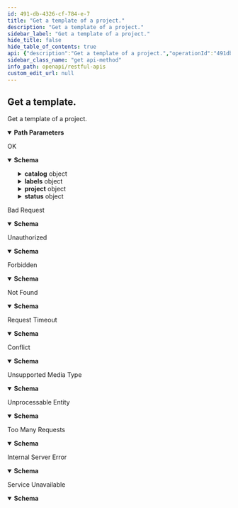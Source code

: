 ```yaml
---
id: 491-db-4326-cf-784-e-7
title: "Get a template of a project."
description: "Get a template of a project."
sidebar_label: "Get a template of a project."
hide_title: false
hide_table_of_contents: true
api: {"description":"Get a template of a project.","operationId":"491db4326cf784e7","parameters":[{"in":"path","name":"project","required":true,"schema":{"type":"string"}},{"in":"path","name":"template","required":true,"schema":{"type":"string"}}],"responses":{"200":{"content":{"application/json":{"schema":{"properties":{"catalog":{"properties":{"createTime":{"format":"date-time","type":"string"},"description":{"type":"string"},"id":{"type":"string"},"labels":{"additionalProperties":{"type":"string"},"type":"object","x-cli-schema-type":"map[string]string"},"name":{"type":"string"},"project":{"properties":{"createTime":{"format":"date-time","type":"string"},"description":{"type":"string"},"id":{"type":"string"},"labels":{"additionalProperties":{"type":"string"},"type":"object","x-cli-schema-type":"map[string]string"},"name":{"type":"string"},"updateTime":{"format":"date-time","type":"string"}},"type":"object"},"source":{"type":"string"},"status":{"properties":{"conditions":{"items":{"properties":{"lastUpdateTime":{"format":"date-time","type":"string"},"message":{"type":"string"},"reason":{"type":"string"},"status":{"type":"string"},"type":{"type":"string"}},"required":["reason"],"type":"object"},"type":"array"},"error":{"type":"boolean"},"inactive":{"type":"boolean"},"summaryStatus":{"type":"string"},"summaryStatusMessage":{"type":"string"},"transitioning":{"type":"boolean"}},"type":"object","title":"Project.Template.Status.json"},"sync":{"properties":{"failed":{"type":"integer"},"succeeded":{"type":"integer"},"time":{"format":"date-time","type":"string"},"total":{"type":"integer"}},"required":["total","succeeded","failed","time"],"type":"object"},"type":{"type":"string","x-cli-table-column":true},"updateTime":{"format":"date-time","type":"string"}},"type":"object"},"createTime":{"format":"date-time","type":"string"},"description":{"type":"string"},"icon":{"type":"string"},"id":{"type":"string"},"labels":{"additionalProperties":{"type":"string"},"type":"object","x-cli-schema-type":"map[string]string"},"name":{"type":"string"},"project":{"properties":{"createTime":{"format":"date-time","type":"string"},"description":{"type":"string"},"id":{"type":"string"},"labels":{"additionalProperties":{"type":"string"},"type":"object","x-cli-schema-type":"map[string]string"},"name":{"type":"string"},"updateTime":{"format":"date-time","type":"string"}},"type":"object","title":"Project.Template.ProjectOutput.json"},"source":{"type":"string"},"status":{"properties":{"conditions":{"items":{"properties":{"lastUpdateTime":{"format":"date-time","type":"string"},"message":{"type":"string"},"reason":{"type":"string"},"status":{"type":"string"},"type":{"type":"string"}},"required":["reason"],"type":"object"},"type":"array"},"error":{"type":"boolean"},"inactive":{"type":"boolean"},"summaryStatus":{"type":"string"},"summaryStatusMessage":{"type":"string"},"transitioning":{"type":"boolean"}},"type":"object"},"updateTime":{"format":"date-time","type":"string"}},"type":"object"}}},"description":"OK"},"400":{"content":{"application/json":{"schema":{"properties":{"message":{"type":"string"},"status":{"default":400,"type":"integer"},"statusText":{"default":"Bad Request","type":"string"}},"type":"object"}}},"description":"Bad Request"},"401":{"content":{"application/json":{"schema":{"properties":{"message":{"type":"string"},"status":{"default":401,"type":"integer"},"statusText":{"default":"Unauthorized","type":"string"}},"type":"object"}}},"description":"Unauthorized"},"403":{"content":{"application/json":{"schema":{"properties":{"message":{"type":"string"},"status":{"default":403,"type":"integer"},"statusText":{"default":"Forbidden","type":"string"}},"type":"object"}}},"description":"Forbidden"},"404":{"content":{"application/json":{"schema":{"properties":{"message":{"type":"string"},"status":{"default":404,"type":"integer"},"statusText":{"default":"Not Found","type":"string"}},"type":"object"}}},"description":"Not Found"},"408":{"content":{"application/json":{"schema":{"properties":{"message":{"type":"string"},"status":{"default":408,"type":"integer"},"statusText":{"default":"Request Timeout","type":"string"}},"type":"object"}}},"description":"Request Timeout"},"409":{"content":{"application/json":{"schema":{"properties":{"message":{"type":"string"},"status":{"default":409,"type":"integer"},"statusText":{"default":"Conflict","type":"string"}},"type":"object"}}},"description":"Conflict"},"415":{"content":{"application/json":{"schema":{"properties":{"message":{"type":"string"},"status":{"default":415,"type":"integer"},"statusText":{"default":"Unsupported Media Type","type":"string"}},"type":"object"}}},"description":"Unsupported Media Type"},"422":{"content":{"application/json":{"schema":{"properties":{"message":{"type":"string"},"status":{"default":422,"type":"integer"},"statusText":{"default":"Unprocessable Entity","type":"string"}},"type":"object"}}},"description":"Unprocessable Entity"},"429":{"content":{"application/json":{"schema":{"properties":{"message":{"type":"string"},"status":{"default":429,"type":"integer"},"statusText":{"default":"Too Many Requests","type":"string"}},"type":"object"}}},"description":"Too Many Requests"},"500":{"content":{"application/json":{"schema":{"properties":{"message":{"type":"string"},"status":{"default":500,"type":"integer"},"statusText":{"default":"Internal Server Error","type":"string"}},"type":"object"}}},"description":"Internal Server Error"},"503":{"content":{"application/json":{"schema":{"properties":{"message":{"type":"string"},"status":{"default":503,"type":"integer"},"statusText":{"default":"Service Unavailable","type":"string"}},"type":"object"}}},"description":"Service Unavailable"},"default":{"description":""}},"security":[{"BasicAuth":[]},{"BearerAuth":[]}],"tags":["Templates"],"x-cli-operation-name":"get","extensions":[{"key":"x-cli-operation-name","value":"get"}],"method":"get","path":"/v1/projects/{project}/templates/{template}","securitySchemes":{"BasicAuth":{"description":"Basic Authentication, in form of base64(<username>:<password>), the password must be a valid Seal API token.","in":"header","scheme":"basic","type":"http"},"BearerAuth":{"description":"Bearer Authentication, the token must be a valid Seal API token.","in":"header","scheme":"bearer","type":"http"}},"info":{"description":"Restful APIs to access Walrus.","title":"Restful APIs","version":"dev","x-version-git-commit":"HEAD"},"postman":{"name":"Get a template.","description":{"content":"Get a template of a project.","type":"text/plain"},"url":{"path":["v1","projects",":project","templates",":template"],"host":["{{baseUrl}}"],"query":[],"variable":[{"disabled":false,"description":{"content":"(Required) ","type":"text/plain"},"type":"any","value":"","key":"project"},{"disabled":false,"description":{"content":"(Required) ","type":"text/plain"},"type":"any","value":"","key":"template"}]},"header":[{"key":"Accept","value":"application/json"}],"method":"GET","auth":{"type":"basic","basic":[{"type":"any","value":"<Basic Auth Username>","key":"username"},{"type":"any","value":"<Basic Auth Password>","key":"password"}]}}}
sidebar_class_name: "get api-method"
info_path: openapi/restful-apis
custom_edit_url: null
---
```



## Get a template.



Get a template of a project.

<details style={{"marginBottom":"1rem"}} data-collapsed={false} open={true}><summary style={{}}><strong>Path Parameters</strong></summary><div><ul><ParamsItem className={"paramsItem"} param={{"in":"path","name":"project","required":true,"schema":{"type":"string"}}}></ParamsItem><ParamsItem className={"paramsItem"} param={{"in":"path","name":"template","required":true,"schema":{"type":"string"}}}></ParamsItem></ul></div></details><div><ApiTabs><TabItem label={"200"} value={"200"}><div>

OK

</div><div><MimeTabs schemaType={"response"}><TabItem label={"application/json"} value={"application/json"}><SchemaTabs><TabItem label={"Schema"} value={"Schema"}><details style={{}} data-collapsed={false} open={true}><summary style={{"textAlign":"left"}}><strong>Schema</strong></summary><div style={{"textAlign":"left","marginLeft":"1rem"}}></div><ul style={{"marginLeft":"1rem"}}><SchemaItem collapsible={true} className={"schemaItem"}><details style={{}}><summary style={{}}><strong>catalog</strong><span style={{"opacity":"0.6"}}> object</span></summary><div style={{"marginLeft":"1rem"}}><SchemaItem collapsible={false} name={"createTime"} required={false} schemaName={"date-time"} qualifierMessage={undefined} schema={{"format":"date-time","type":"string"}}></SchemaItem><SchemaItem collapsible={false} name={"description"} required={false} schemaName={"string"} qualifierMessage={undefined} schema={{"type":"string"}}></SchemaItem><SchemaItem collapsible={false} name={"id"} required={false} schemaName={"string"} qualifierMessage={undefined} schema={{"type":"string"}}></SchemaItem><SchemaItem collapsible={true} className={"schemaItem"}><details style={{}}><summary style={{}}><strong>labels</strong><span style={{"opacity":"0.6"}}> object</span></summary><div style={{"marginLeft":"1rem"}}><SchemaItem name={"property name*"} required={false} schemaName={"string"} qualifierMessage={undefined} schema={{"type":"string"}} collapsible={false} discriminator={false}></SchemaItem></div></details></SchemaItem><SchemaItem collapsible={false} name={"name"} required={false} schemaName={"string"} qualifierMessage={undefined} schema={{"type":"string"}}></SchemaItem><SchemaItem collapsible={true} className={"schemaItem"}><details style={{}}><summary style={{}}><strong>project</strong><span style={{"opacity":"0.6"}}> object</span></summary><div style={{"marginLeft":"1rem"}}><SchemaItem collapsible={false} name={"createTime"} required={false} schemaName={"date-time"} qualifierMessage={undefined} schema={{"format":"date-time","type":"string"}}></SchemaItem><SchemaItem collapsible={false} name={"description"} required={false} schemaName={"string"} qualifierMessage={undefined} schema={{"type":"string"}}></SchemaItem><SchemaItem collapsible={false} name={"id"} required={false} schemaName={"string"} qualifierMessage={undefined} schema={{"type":"string"}}></SchemaItem><SchemaItem collapsible={true} className={"schemaItem"}><details style={{}}><summary style={{}}><strong>labels</strong><span style={{"opacity":"0.6"}}> object</span></summary><div style={{"marginLeft":"1rem"}}><SchemaItem name={"property name*"} required={false} schemaName={"string"} qualifierMessage={undefined} schema={{"type":"string"}} collapsible={false} discriminator={false}></SchemaItem></div></details></SchemaItem><SchemaItem collapsible={false} name={"name"} required={false} schemaName={"string"} qualifierMessage={undefined} schema={{"type":"string"}}></SchemaItem><SchemaItem collapsible={false} name={"updateTime"} required={false} schemaName={"date-time"} qualifierMessage={undefined} schema={{"format":"date-time","type":"string"}}></SchemaItem></div></details></SchemaItem><SchemaItem collapsible={false} name={"source"} required={false} schemaName={"string"} qualifierMessage={undefined} schema={{"type":"string"}}></SchemaItem><SchemaItem collapsible={true} className={"schemaItem"}><details style={{}}><summary style={{}}><strong>status</strong><span style={{"opacity":"0.6"}}> object</span></summary><div style={{"marginLeft":"1rem"}}><SchemaItem collapsible={true} className={"schemaItem"}><details style={{}}><summary style={{}}><strong>conditions</strong><span style={{"opacity":"0.6"}}> object[]</span></summary><div style={{"marginLeft":"1rem"}}><li><div style={{"fontSize":"var(--ifm-code-font-size)","opacity":"0.6","marginLeft":"-.5rem","paddingBottom":".5rem"}}>Array [</div></li><SchemaItem collapsible={false} name={"lastUpdateTime"} required={false} schemaName={"date-time"} qualifierMessage={undefined} schema={{"format":"date-time","type":"string"}}></SchemaItem><SchemaItem collapsible={false} name={"message"} required={false} schemaName={"string"} qualifierMessage={undefined} schema={{"type":"string"}}></SchemaItem><SchemaItem collapsible={false} name={"reason"} required={true} schemaName={"string"} qualifierMessage={undefined} schema={{"type":"string"}}></SchemaItem><SchemaItem collapsible={false} name={"status"} required={false} schemaName={"string"} qualifierMessage={undefined} schema={{"type":"string"}}></SchemaItem><SchemaItem collapsible={false} name={"type"} required={false} schemaName={"string"} qualifierMessage={undefined} schema={{"type":"string"}}></SchemaItem><li><div style={{"fontSize":"var(--ifm-code-font-size)","opacity":"0.6","marginLeft":"-.5rem"}}>]</div></li></div></details></SchemaItem><SchemaItem collapsible={false} name={"error"} required={false} schemaName={"boolean"} qualifierMessage={undefined} schema={{"type":"boolean"}}></SchemaItem><SchemaItem collapsible={false} name={"inactive"} required={false} schemaName={"boolean"} qualifierMessage={undefined} schema={{"type":"boolean"}}></SchemaItem><SchemaItem collapsible={false} name={"summaryStatus"} required={false} schemaName={"string"} qualifierMessage={undefined} schema={{"type":"string"}}></SchemaItem><SchemaItem collapsible={false} name={"summaryStatusMessage"} required={false} schemaName={"string"} qualifierMessage={undefined} schema={{"type":"string"}}></SchemaItem><SchemaItem collapsible={false} name={"transitioning"} required={false} schemaName={"boolean"} qualifierMessage={undefined} schema={{"type":"boolean"}}></SchemaItem></div></details></SchemaItem><SchemaItem collapsible={true} className={"schemaItem"}><details style={{}}><summary style={{}}><strong>sync</strong><span style={{"opacity":"0.6"}}> object</span></summary><div style={{"marginLeft":"1rem"}}><SchemaItem collapsible={false} name={"failed"} required={true} schemaName={"integer"} qualifierMessage={undefined} schema={{"type":"integer"}}></SchemaItem><SchemaItem collapsible={false} name={"succeeded"} required={true} schemaName={"integer"} qualifierMessage={undefined} schema={{"type":"integer"}}></SchemaItem><SchemaItem collapsible={false} name={"time"} required={true} schemaName={"date-time"} qualifierMessage={undefined} schema={{"format":"date-time","type":"string"}}></SchemaItem><SchemaItem collapsible={false} name={"total"} required={true} schemaName={"integer"} qualifierMessage={undefined} schema={{"type":"integer"}}></SchemaItem></div></details></SchemaItem><SchemaItem collapsible={false} name={"type"} required={false} schemaName={"string"} qualifierMessage={undefined} schema={{"type":"string","x-cli-table-column":true}}></SchemaItem><SchemaItem collapsible={false} name={"updateTime"} required={false} schemaName={"date-time"} qualifierMessage={undefined} schema={{"format":"date-time","type":"string"}}></SchemaItem></div></details></SchemaItem><SchemaItem collapsible={false} name={"createTime"} required={false} schemaName={"date-time"} qualifierMessage={undefined} schema={{"format":"date-time","type":"string"}}></SchemaItem><SchemaItem collapsible={false} name={"description"} required={false} schemaName={"string"} qualifierMessage={undefined} schema={{"type":"string"}}></SchemaItem><SchemaItem collapsible={false} name={"icon"} required={false} schemaName={"string"} qualifierMessage={undefined} schema={{"type":"string"}}></SchemaItem><SchemaItem collapsible={false} name={"id"} required={false} schemaName={"string"} qualifierMessage={undefined} schema={{"type":"string"}}></SchemaItem><SchemaItem collapsible={true} className={"schemaItem"}><details style={{}}><summary style={{}}><strong>labels</strong><span style={{"opacity":"0.6"}}> object</span></summary><div style={{"marginLeft":"1rem"}}><SchemaItem name={"property name*"} required={false} schemaName={"string"} qualifierMessage={undefined} schema={{"type":"string"}} collapsible={false} discriminator={false}></SchemaItem></div></details></SchemaItem><SchemaItem collapsible={false} name={"name"} required={false} schemaName={"string"} qualifierMessage={undefined} schema={{"type":"string"}}></SchemaItem><SchemaItem collapsible={true} className={"schemaItem"}><details style={{}}><summary style={{}}><strong>project</strong><span style={{"opacity":"0.6"}}> object</span></summary><div style={{"marginLeft":"1rem"}}><SchemaItem collapsible={false} name={"createTime"} required={false} schemaName={"date-time"} qualifierMessage={undefined} schema={{"format":"date-time","type":"string"}}></SchemaItem><SchemaItem collapsible={false} name={"description"} required={false} schemaName={"string"} qualifierMessage={undefined} schema={{"type":"string"}}></SchemaItem><SchemaItem collapsible={false} name={"id"} required={false} schemaName={"string"} qualifierMessage={undefined} schema={{"type":"string"}}></SchemaItem><SchemaItem collapsible={true} className={"schemaItem"}><details style={{}}><summary style={{}}><strong>labels</strong><span style={{"opacity":"0.6"}}> object</span></summary><div style={{"marginLeft":"1rem"}}><SchemaItem name={"property name*"} required={false} schemaName={"string"} qualifierMessage={undefined} schema={{"type":"string"}} collapsible={false} discriminator={false}></SchemaItem></div></details></SchemaItem><SchemaItem collapsible={false} name={"name"} required={false} schemaName={"string"} qualifierMessage={undefined} schema={{"type":"string"}}></SchemaItem><SchemaItem collapsible={false} name={"updateTime"} required={false} schemaName={"date-time"} qualifierMessage={undefined} schema={{"format":"date-time","type":"string"}}></SchemaItem></div></details></SchemaItem><SchemaItem collapsible={false} name={"source"} required={false} schemaName={"string"} qualifierMessage={undefined} schema={{"type":"string"}}></SchemaItem><SchemaItem collapsible={true} className={"schemaItem"}><details style={{}}><summary style={{}}><strong>status</strong><span style={{"opacity":"0.6"}}> object</span></summary><div style={{"marginLeft":"1rem"}}><SchemaItem collapsible={true} className={"schemaItem"}><details style={{}}><summary style={{}}><strong>conditions</strong><span style={{"opacity":"0.6"}}> object[]</span></summary><div style={{"marginLeft":"1rem"}}><li><div style={{"fontSize":"var(--ifm-code-font-size)","opacity":"0.6","marginLeft":"-.5rem","paddingBottom":".5rem"}}>Array [</div></li><SchemaItem collapsible={false} name={"lastUpdateTime"} required={false} schemaName={"date-time"} qualifierMessage={undefined} schema={{"format":"date-time","type":"string"}}></SchemaItem><SchemaItem collapsible={false} name={"message"} required={false} schemaName={"string"} qualifierMessage={undefined} schema={{"type":"string"}}></SchemaItem><SchemaItem collapsible={false} name={"reason"} required={true} schemaName={"string"} qualifierMessage={undefined} schema={{"type":"string"}}></SchemaItem><SchemaItem collapsible={false} name={"status"} required={false} schemaName={"string"} qualifierMessage={undefined} schema={{"type":"string"}}></SchemaItem><SchemaItem collapsible={false} name={"type"} required={false} schemaName={"string"} qualifierMessage={undefined} schema={{"type":"string"}}></SchemaItem><li><div style={{"fontSize":"var(--ifm-code-font-size)","opacity":"0.6","marginLeft":"-.5rem"}}>]</div></li></div></details></SchemaItem><SchemaItem collapsible={false} name={"error"} required={false} schemaName={"boolean"} qualifierMessage={undefined} schema={{"type":"boolean"}}></SchemaItem><SchemaItem collapsible={false} name={"inactive"} required={false} schemaName={"boolean"} qualifierMessage={undefined} schema={{"type":"boolean"}}></SchemaItem><SchemaItem collapsible={false} name={"summaryStatus"} required={false} schemaName={"string"} qualifierMessage={undefined} schema={{"type":"string"}}></SchemaItem><SchemaItem collapsible={false} name={"summaryStatusMessage"} required={false} schemaName={"string"} qualifierMessage={undefined} schema={{"type":"string"}}></SchemaItem><SchemaItem collapsible={false} name={"transitioning"} required={false} schemaName={"boolean"} qualifierMessage={undefined} schema={{"type":"boolean"}}></SchemaItem></div></details></SchemaItem><SchemaItem collapsible={false} name={"updateTime"} required={false} schemaName={"date-time"} qualifierMessage={undefined} schema={{"format":"date-time","type":"string"}}></SchemaItem></ul></details></TabItem><TabItem label={"Example (from schema)"} value={"Example (from schema)"}><ResponseSamples responseExample={"{\n  \"catalog\": {\n    \"createTime\": \"2024-03-13T02:09:57.673Z\",\n    \"description\": \"string\",\n    \"id\": \"string\",\n    \"labels\": {},\n    \"name\": \"string\",\n    \"project\": {\n      \"createTime\": \"2024-03-13T02:09:57.673Z\",\n      \"description\": \"string\",\n      \"id\": \"string\",\n      \"labels\": {},\n      \"name\": \"string\",\n      \"updateTime\": \"2024-03-13T02:09:57.673Z\"\n    },\n    \"source\": \"string\",\n    \"status\": {\n      \"conditions\": [\n        {\n          \"lastUpdateTime\": \"2024-03-13T02:09:57.673Z\",\n          \"message\": \"string\",\n          \"reason\": \"string\",\n          \"status\": \"string\",\n          \"type\": \"string\"\n        }\n      ],\n      \"error\": true,\n      \"inactive\": true,\n      \"summaryStatus\": \"string\",\n      \"summaryStatusMessage\": \"string\",\n      \"transitioning\": true\n    },\n    \"sync\": {\n      \"failed\": 0,\n      \"succeeded\": 0,\n      \"time\": \"2024-03-13T02:09:57.673Z\",\n      \"total\": 0\n    },\n    \"type\": \"string\",\n    \"updateTime\": \"2024-03-13T02:09:57.673Z\"\n  },\n  \"createTime\": \"2024-03-13T02:09:57.673Z\",\n  \"description\": \"string\",\n  \"icon\": \"string\",\n  \"id\": \"string\",\n  \"labels\": {},\n  \"name\": \"string\",\n  \"project\": {\n    \"createTime\": \"2024-03-13T02:09:57.673Z\",\n    \"description\": \"string\",\n    \"id\": \"string\",\n    \"labels\": {},\n    \"name\": \"string\",\n    \"updateTime\": \"2024-03-13T02:09:57.673Z\"\n  },\n  \"source\": \"string\",\n  \"status\": {\n    \"conditions\": [\n      {\n        \"lastUpdateTime\": \"2024-03-13T02:09:57.673Z\",\n        \"message\": \"string\",\n        \"reason\": \"string\",\n        \"status\": \"string\",\n        \"type\": \"string\"\n      }\n    ],\n    \"error\": true,\n    \"inactive\": true,\n    \"summaryStatus\": \"string\",\n    \"summaryStatusMessage\": \"string\",\n    \"transitioning\": true\n  },\n  \"updateTime\": \"2024-03-13T02:09:57.673Z\"\n}"} language={"json"}></ResponseSamples></TabItem></SchemaTabs></TabItem></MimeTabs></div></TabItem><TabItem label={"400"} value={"400"}><div>

Bad Request

</div><div><MimeTabs schemaType={"response"}><TabItem label={"application/json"} value={"application/json"}><SchemaTabs><TabItem label={"Schema"} value={"Schema"}><details style={{}} data-collapsed={false} open={true}><summary style={{"textAlign":"left"}}><strong>Schema</strong></summary><div style={{"textAlign":"left","marginLeft":"1rem"}}></div><ul style={{"marginLeft":"1rem"}}><SchemaItem collapsible={false} name={"message"} required={false} schemaName={"string"} qualifierMessage={undefined} schema={{"type":"string"}}></SchemaItem><SchemaItem collapsible={false} name={"status"} required={false} schemaName={"integer"} qualifierMessage={undefined} schema={{"default":400,"type":"integer"}}></SchemaItem><SchemaItem collapsible={false} name={"statusText"} required={false} schemaName={"string"} qualifierMessage={undefined} schema={{"default":"Bad Request","type":"string"}}></SchemaItem></ul></details></TabItem><TabItem label={"Example (from schema)"} value={"Example (from schema)"}><ResponseSamples responseExample={"{\n  \"message\": \"string\",\n  \"status\": 400,\n  \"statusText\": \"Bad Request\"\n}"} language={"json"}></ResponseSamples></TabItem></SchemaTabs></TabItem></MimeTabs></div></TabItem><TabItem label={"401"} value={"401"}><div>

Unauthorized

</div><div><MimeTabs schemaType={"response"}><TabItem label={"application/json"} value={"application/json"}><SchemaTabs><TabItem label={"Schema"} value={"Schema"}><details style={{}} data-collapsed={false} open={true}><summary style={{"textAlign":"left"}}><strong>Schema</strong></summary><div style={{"textAlign":"left","marginLeft":"1rem"}}></div><ul style={{"marginLeft":"1rem"}}><SchemaItem collapsible={false} name={"message"} required={false} schemaName={"string"} qualifierMessage={undefined} schema={{"type":"string"}}></SchemaItem><SchemaItem collapsible={false} name={"status"} required={false} schemaName={"integer"} qualifierMessage={undefined} schema={{"default":401,"type":"integer"}}></SchemaItem><SchemaItem collapsible={false} name={"statusText"} required={false} schemaName={"string"} qualifierMessage={undefined} schema={{"default":"Unauthorized","type":"string"}}></SchemaItem></ul></details></TabItem><TabItem label={"Example (from schema)"} value={"Example (from schema)"}><ResponseSamples responseExample={"{\n  \"message\": \"string\",\n  \"status\": 401,\n  \"statusText\": \"Unauthorized\"\n}"} language={"json"}></ResponseSamples></TabItem></SchemaTabs></TabItem></MimeTabs></div></TabItem><TabItem label={"403"} value={"403"}><div>

Forbidden

</div><div><MimeTabs schemaType={"response"}><TabItem label={"application/json"} value={"application/json"}><SchemaTabs><TabItem label={"Schema"} value={"Schema"}><details style={{}} data-collapsed={false} open={true}><summary style={{"textAlign":"left"}}><strong>Schema</strong></summary><div style={{"textAlign":"left","marginLeft":"1rem"}}></div><ul style={{"marginLeft":"1rem"}}><SchemaItem collapsible={false} name={"message"} required={false} schemaName={"string"} qualifierMessage={undefined} schema={{"type":"string"}}></SchemaItem><SchemaItem collapsible={false} name={"status"} required={false} schemaName={"integer"} qualifierMessage={undefined} schema={{"default":403,"type":"integer"}}></SchemaItem><SchemaItem collapsible={false} name={"statusText"} required={false} schemaName={"string"} qualifierMessage={undefined} schema={{"default":"Forbidden","type":"string"}}></SchemaItem></ul></details></TabItem><TabItem label={"Example (from schema)"} value={"Example (from schema)"}><ResponseSamples responseExample={"{\n  \"message\": \"string\",\n  \"status\": 403,\n  \"statusText\": \"Forbidden\"\n}"} language={"json"}></ResponseSamples></TabItem></SchemaTabs></TabItem></MimeTabs></div></TabItem><TabItem label={"404"} value={"404"}><div>

Not Found

</div><div><MimeTabs schemaType={"response"}><TabItem label={"application/json"} value={"application/json"}><SchemaTabs><TabItem label={"Schema"} value={"Schema"}><details style={{}} data-collapsed={false} open={true}><summary style={{"textAlign":"left"}}><strong>Schema</strong></summary><div style={{"textAlign":"left","marginLeft":"1rem"}}></div><ul style={{"marginLeft":"1rem"}}><SchemaItem collapsible={false} name={"message"} required={false} schemaName={"string"} qualifierMessage={undefined} schema={{"type":"string"}}></SchemaItem><SchemaItem collapsible={false} name={"status"} required={false} schemaName={"integer"} qualifierMessage={undefined} schema={{"default":404,"type":"integer"}}></SchemaItem><SchemaItem collapsible={false} name={"statusText"} required={false} schemaName={"string"} qualifierMessage={undefined} schema={{"default":"Not Found","type":"string"}}></SchemaItem></ul></details></TabItem><TabItem label={"Example (from schema)"} value={"Example (from schema)"}><ResponseSamples responseExample={"{\n  \"message\": \"string\",\n  \"status\": 404,\n  \"statusText\": \"Not Found\"\n}"} language={"json"}></ResponseSamples></TabItem></SchemaTabs></TabItem></MimeTabs></div></TabItem><TabItem label={"408"} value={"408"}><div>

Request Timeout

</div><div><MimeTabs schemaType={"response"}><TabItem label={"application/json"} value={"application/json"}><SchemaTabs><TabItem label={"Schema"} value={"Schema"}><details style={{}} data-collapsed={false} open={true}><summary style={{"textAlign":"left"}}><strong>Schema</strong></summary><div style={{"textAlign":"left","marginLeft":"1rem"}}></div><ul style={{"marginLeft":"1rem"}}><SchemaItem collapsible={false} name={"message"} required={false} schemaName={"string"} qualifierMessage={undefined} schema={{"type":"string"}}></SchemaItem><SchemaItem collapsible={false} name={"status"} required={false} schemaName={"integer"} qualifierMessage={undefined} schema={{"default":408,"type":"integer"}}></SchemaItem><SchemaItem collapsible={false} name={"statusText"} required={false} schemaName={"string"} qualifierMessage={undefined} schema={{"default":"Request Timeout","type":"string"}}></SchemaItem></ul></details></TabItem><TabItem label={"Example (from schema)"} value={"Example (from schema)"}><ResponseSamples responseExample={"{\n  \"message\": \"string\",\n  \"status\": 408,\n  \"statusText\": \"Request Timeout\"\n}"} language={"json"}></ResponseSamples></TabItem></SchemaTabs></TabItem></MimeTabs></div></TabItem><TabItem label={"409"} value={"409"}><div>

Conflict

</div><div><MimeTabs schemaType={"response"}><TabItem label={"application/json"} value={"application/json"}><SchemaTabs><TabItem label={"Schema"} value={"Schema"}><details style={{}} data-collapsed={false} open={true}><summary style={{"textAlign":"left"}}><strong>Schema</strong></summary><div style={{"textAlign":"left","marginLeft":"1rem"}}></div><ul style={{"marginLeft":"1rem"}}><SchemaItem collapsible={false} name={"message"} required={false} schemaName={"string"} qualifierMessage={undefined} schema={{"type":"string"}}></SchemaItem><SchemaItem collapsible={false} name={"status"} required={false} schemaName={"integer"} qualifierMessage={undefined} schema={{"default":409,"type":"integer"}}></SchemaItem><SchemaItem collapsible={false} name={"statusText"} required={false} schemaName={"string"} qualifierMessage={undefined} schema={{"default":"Conflict","type":"string"}}></SchemaItem></ul></details></TabItem><TabItem label={"Example (from schema)"} value={"Example (from schema)"}><ResponseSamples responseExample={"{\n  \"message\": \"string\",\n  \"status\": 409,\n  \"statusText\": \"Conflict\"\n}"} language={"json"}></ResponseSamples></TabItem></SchemaTabs></TabItem></MimeTabs></div></TabItem><TabItem label={"415"} value={"415"}><div>

Unsupported Media Type

</div><div><MimeTabs schemaType={"response"}><TabItem label={"application/json"} value={"application/json"}><SchemaTabs><TabItem label={"Schema"} value={"Schema"}><details style={{}} data-collapsed={false} open={true}><summary style={{"textAlign":"left"}}><strong>Schema</strong></summary><div style={{"textAlign":"left","marginLeft":"1rem"}}></div><ul style={{"marginLeft":"1rem"}}><SchemaItem collapsible={false} name={"message"} required={false} schemaName={"string"} qualifierMessage={undefined} schema={{"type":"string"}}></SchemaItem><SchemaItem collapsible={false} name={"status"} required={false} schemaName={"integer"} qualifierMessage={undefined} schema={{"default":415,"type":"integer"}}></SchemaItem><SchemaItem collapsible={false} name={"statusText"} required={false} schemaName={"string"} qualifierMessage={undefined} schema={{"default":"Unsupported Media Type","type":"string"}}></SchemaItem></ul></details></TabItem><TabItem label={"Example (from schema)"} value={"Example (from schema)"}><ResponseSamples responseExample={"{\n  \"message\": \"string\",\n  \"status\": 415,\n  \"statusText\": \"Unsupported Media Type\"\n}"} language={"json"}></ResponseSamples></TabItem></SchemaTabs></TabItem></MimeTabs></div></TabItem><TabItem label={"422"} value={"422"}><div>

Unprocessable Entity

</div><div><MimeTabs schemaType={"response"}><TabItem label={"application/json"} value={"application/json"}><SchemaTabs><TabItem label={"Schema"} value={"Schema"}><details style={{}} data-collapsed={false} open={true}><summary style={{"textAlign":"left"}}><strong>Schema</strong></summary><div style={{"textAlign":"left","marginLeft":"1rem"}}></div><ul style={{"marginLeft":"1rem"}}><SchemaItem collapsible={false} name={"message"} required={false} schemaName={"string"} qualifierMessage={undefined} schema={{"type":"string"}}></SchemaItem><SchemaItem collapsible={false} name={"status"} required={false} schemaName={"integer"} qualifierMessage={undefined} schema={{"default":422,"type":"integer"}}></SchemaItem><SchemaItem collapsible={false} name={"statusText"} required={false} schemaName={"string"} qualifierMessage={undefined} schema={{"default":"Unprocessable Entity","type":"string"}}></SchemaItem></ul></details></TabItem><TabItem label={"Example (from schema)"} value={"Example (from schema)"}><ResponseSamples responseExample={"{\n  \"message\": \"string\",\n  \"status\": 422,\n  \"statusText\": \"Unprocessable Entity\"\n}"} language={"json"}></ResponseSamples></TabItem></SchemaTabs></TabItem></MimeTabs></div></TabItem><TabItem label={"429"} value={"429"}><div>

Too Many Requests

</div><div><MimeTabs schemaType={"response"}><TabItem label={"application/json"} value={"application/json"}><SchemaTabs><TabItem label={"Schema"} value={"Schema"}><details style={{}} data-collapsed={false} open={true}><summary style={{"textAlign":"left"}}><strong>Schema</strong></summary><div style={{"textAlign":"left","marginLeft":"1rem"}}></div><ul style={{"marginLeft":"1rem"}}><SchemaItem collapsible={false} name={"message"} required={false} schemaName={"string"} qualifierMessage={undefined} schema={{"type":"string"}}></SchemaItem><SchemaItem collapsible={false} name={"status"} required={false} schemaName={"integer"} qualifierMessage={undefined} schema={{"default":429,"type":"integer"}}></SchemaItem><SchemaItem collapsible={false} name={"statusText"} required={false} schemaName={"string"} qualifierMessage={undefined} schema={{"default":"Too Many Requests","type":"string"}}></SchemaItem></ul></details></TabItem><TabItem label={"Example (from schema)"} value={"Example (from schema)"}><ResponseSamples responseExample={"{\n  \"message\": \"string\",\n  \"status\": 429,\n  \"statusText\": \"Too Many Requests\"\n}"} language={"json"}></ResponseSamples></TabItem></SchemaTabs></TabItem></MimeTabs></div></TabItem><TabItem label={"500"} value={"500"}><div>

Internal Server Error

</div><div><MimeTabs schemaType={"response"}><TabItem label={"application/json"} value={"application/json"}><SchemaTabs><TabItem label={"Schema"} value={"Schema"}><details style={{}} data-collapsed={false} open={true}><summary style={{"textAlign":"left"}}><strong>Schema</strong></summary><div style={{"textAlign":"left","marginLeft":"1rem"}}></div><ul style={{"marginLeft":"1rem"}}><SchemaItem collapsible={false} name={"message"} required={false} schemaName={"string"} qualifierMessage={undefined} schema={{"type":"string"}}></SchemaItem><SchemaItem collapsible={false} name={"status"} required={false} schemaName={"integer"} qualifierMessage={undefined} schema={{"default":500,"type":"integer"}}></SchemaItem><SchemaItem collapsible={false} name={"statusText"} required={false} schemaName={"string"} qualifierMessage={undefined} schema={{"default":"Internal Server Error","type":"string"}}></SchemaItem></ul></details></TabItem><TabItem label={"Example (from schema)"} value={"Example (from schema)"}><ResponseSamples responseExample={"{\n  \"message\": \"string\",\n  \"status\": 500,\n  \"statusText\": \"Internal Server Error\"\n}"} language={"json"}></ResponseSamples></TabItem></SchemaTabs></TabItem></MimeTabs></div></TabItem><TabItem label={"503"} value={"503"}><div>

Service Unavailable

</div><div><MimeTabs schemaType={"response"}><TabItem label={"application/json"} value={"application/json"}><SchemaTabs><TabItem label={"Schema"} value={"Schema"}><details style={{}} data-collapsed={false} open={true}><summary style={{"textAlign":"left"}}><strong>Schema</strong></summary><div style={{"textAlign":"left","marginLeft":"1rem"}}></div><ul style={{"marginLeft":"1rem"}}><SchemaItem collapsible={false} name={"message"} required={false} schemaName={"string"} qualifierMessage={undefined} schema={{"type":"string"}}></SchemaItem><SchemaItem collapsible={false} name={"status"} required={false} schemaName={"integer"} qualifierMessage={undefined} schema={{"default":503,"type":"integer"}}></SchemaItem><SchemaItem collapsible={false} name={"statusText"} required={false} schemaName={"string"} qualifierMessage={undefined} schema={{"default":"Service Unavailable","type":"string"}}></SchemaItem></ul></details></TabItem><TabItem label={"Example (from schema)"} value={"Example (from schema)"}><ResponseSamples responseExample={"{\n  \"message\": \"string\",\n  \"status\": 503,\n  \"statusText\": \"Service Unavailable\"\n}"} language={"json"}></ResponseSamples></TabItem></SchemaTabs></TabItem></MimeTabs></div></TabItem><TabItem label={"default"} value={"default"}><div></div><div></div></TabItem></ApiTabs></div>